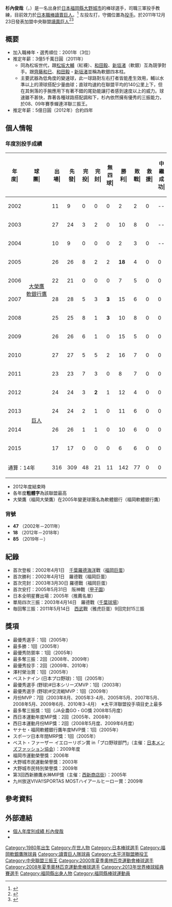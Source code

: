 {{Infobox NPB player|
|name=杉內俊哉|
|image=Toshiya Sugiuchi on March 24, 2012.jpg|
|width=300|
|position=三軍投手教練|
|team=讀賣巨人|
|number=85|
|bats=左|
|throws=左|
|birthdate={{birth_date_and_age|1980|10|30|mf=y}}|
|birthplace={{JPN}}[[福岡縣|福岡縣]][[大野城市|大野城市]]|
|debutdate=4月1日
|debutyear=2002年
|debutteam=福岡軟銀鷹
|statyear=2018年球季
|stat1label=勝投－敗投
|stat1value=142－77
|stat2label=中繼－救援
|stat2value=0－0
|stat3label=三振－四死
|stat3value=2156－614
|stat4label=防禦率
|stat4value=2.95
|teams=<nowiki></nowiki> 
* [[鹿兒島實業高等學校|鹿兒島實業高等學校]]
* 三菱重工長崎硬式棒球部
* 福岡大榮鷹<br>[[福岡軟銀鷹|福岡軟銀鷹]]（2002年－2011年）
* [[讀賣巨人|讀賣巨人]]（2012年－2018年）
'''教練時期'''
* [[讀賣巨人|讀賣巨人]]二軍投手教練（2019年－2020年）
* [[讀賣巨人|讀賣巨人]]一軍投手教練（2021年）
* [[讀賣巨人|讀賣巨人]]三軍投手教練（2022年－）
}}

'''杉內俊哉'''（{{jpn|j=杉内　俊哉|hg=しまもと ひろや|rm=Sugiuchi Toshiya}}，{{bd|1980年|10月30日||catIdx=Sugiuchi, Toshiya}}）是一名出身於[[日本|日本]][[福岡縣|福岡縣]][[大野城市|大野城市]]的棒球選手，司職三軍投手教練，目前效力於[[日本職棒|日本職棒]][[讀賣巨人|讀賣巨人]]。<ref>{{Cite web |url=http://baseball.yahoo.co.jp/npb/player/12107/ |title=Yahoo!スポーツ - プロ野球 - 福岡ソフトバンクホークス - 杉内　俊哉 |access-date=2011-12-21 |archive-date=2020-10-29 |archive-url=https://web.archive.org/web/20201029144656/https://baseball.yahoo.co.jp/npb/player/12107/ |dead-url=no }}</ref> 左投左打，守備位置為[[投手|投手]]。於2011年12月23日發表加盟中央聯盟[[讀賣巨人|讀賣巨人]]<ref>{{Cite web |url=http://www.sanspo.com/baseball/news/111220/bsa1112200506004-n1.htm |title=杉内、鷹に決別！ダメ押しはミスター直電 (1/2ページ) - 野球 - SANSPO.COM |access-date=2011-12-21 |archive-url=https://web.archive.org/web/20120108233738/http://www.sanspo.com/baseball/news/111220/bsa1112200506004-n1.htm |archive-date=2012-01-08 |dead-url=yes }}</ref><ref>{{Cite web |url=http://www.sanspo.com/baseball/news/111221/bsl1112210505000-n1.htm |title=鷹・小林取締役、辞任…杉内流出の責任 (1/2ページ) - 野球 - SANSPO.COM |access-date=2011-12-21 |archive-url=https://web.archive.org/web/20120108063000/http://www.sanspo.com/baseball/news/111221/bsl1112210505000-n1.htm |archive-date=2012-01-08 |dead-url=yes }}</ref>

==概要==
*加入職棒年・選秀順位：2001年（3位）
*推定年薪：3億5千萬日圓（2011年）
**同為松坂世代，跟[[松坂大輔|松坂大輔]]（紅襪）、[[和田毅|和田毅]]、[[新垣渚|新垣渚]]（軟銀）互為競爭對手。跟[[齊藤和巳|齊藤和巳]]、[[和田毅|和田毅]]・[[新垣渚|新垣渚]]並稱為軟銀四本柱。
**主要武器為低角度的變速球，此一球路對左右打者皆能產生效用，輔以水準以上的滑球搭配少量曲球；直球均速約在聯盟平均的140公里上下，但在其俐落的手腕應用下有著不錯的尾勁能讓打者感到速度以上的威力。球速雖不甚快，靠著各種球路搭配調和下，杉內依然擁有優秀的三振能力，於08、09年賽季蟬連洋聯三振王。
*推定年薪：5億日圓（2012年）合約四年

== 個人情報 ==
=== 年度別投手成績 ===
{| class="wikitable" style="text-align:right; font-size:small"
|-bgcolor="#efefef"
!年<br>度|!!球<br>團|!!出<br>場|!!先<br>發|!!完<br>投|!!完<br>封|!!無<br>四<br>球|!!勝<br>利|!!敗<br>戰|!!救<br>援|!!中<br>繼<br>成<br>功|!!勝<br>率|!!打<br>者|!!投<br>球<br>局<br>數|!!被<br>安<br>打|!!被<br>全<br>壘<br>打|!!保<br>送|!!敬<br>遠|!!觸<br>身<br>球|!!三<br>振<br>數|!!暴<br>投|!!犯<br>規|!!失分|!!自<br>責<br>分|!!防<br>禦<br>率|!!WHIP
|-
|style="text-align:center"|2002
|rowspan="10" style="text-align:center; white-space:nowrap"|[[福岡軟銀鷹|大榮鷹<br />軟銀行鷹]]
|11||9||0||0||0||2||2||0||--||.500||204||44.0||48||5||23||3||4||46||1||0||29||29||5.93||1.61
|-
|style="text-align:center"|2003
|27||24||3||2||0||10||8||0||--||.556||675||162.2||148||13||55||1||3||169||4||0||64||61||3.38||1.25
|-
|style="text-align:center"|2004
|10||9||0||0||0||2||3||0||--||.400||216||45.2||56||8||27||1||2||51||2||0||36||35||6.90||1.82
|-
|style="text-align:center"|2005
|26||26||8||2||2||'''18'''||4||0||0||.818||765||196.2||150||14||43||1||0||218||0||0||51||46||'''2.11'''||0.98
|-
|style="text-align:center"|2006
|22||21||0||0||0||7||5||0||0||.583||558||132.2||130||15||44||2||5||114||2||0||57||52||3.53||1.31
|-
|style="text-align:center"|2007
|28||28||5||3||'''3'''||15||6||0||0||.714||793||197.2||166||12||46||1||5||187||1||0||58||54||2.46||1.07
|-
|style="text-align:center"|2008
|25||25||8||1||'''3'''||10||8||0||0||.556||776||196.0||162||15||36||1||2||'''213'''||3||0||63||58||2.66||1.01
|-
|style="text-align:center"|2009
|26||26||6||1||0||15||5||0||0||'''.750'''||764||191.0||145||14||63||1||4||'''204'''||7||0||59||50||2.36||1.09
|-
|style="text-align:center;"|2010
|27||27||5||5||2||16||7||0||0||'''.696'''||779||182.2||169||12||60||1||8||218||10||0||75||72||3.55||1.25
|-
|style="text-align:center;"|2011
|23||23||7||3||0||8||7||0||0||.533||676||171.1||122||8||49||1||8||177||5||0||40||37||1.94||1.00
|-
|style="text-align:center;"|2012
|rowspan="4" style="text-align:center; white-space:nowrap;"|[[讀賣巨人|巨人]]
|24||24||3||'''2'''||1||12||4||0||0||'''.750'''||634||163.0||116||6||43||0||3||'''172'''||'''9'''||0||42||37||2.04||'''0.98'''
|-
|style="text-align:center;"|2013
|24||24||2||1||0||11||6||0||0||.647||619||153.0||122||19||49||1||7||149||4||1||60||57||3.35||1.12
|-
|style="text-align:center;"|2014
|26||26||1||1||0||10||6||0||0||.625||654||159.1||144||18||41||0||5||145||1||0||59||56||3.16||1.16 
|-
|style="text-align:center;"|2015
|17||17||0||0||0||6||6||0||0||.500||401||95.2||88||9||35||0||3||93||2||1||42||42||3.95||1.29 
|-
!colspan="2"|通算：14年
|316||309||48||21||11||142||77||0||0||.648||8514||2091.1||1766||168||614||14||59||2156||51||2||735||686||2.95||1.14
|}
* 2012年度結束時
* 各年度'''粗體字'''為該聯盟最高
* 大榮鷹（福岡大榮鷹）在2005年變更球團名為軟體銀行（福岡軟體銀行鷹）

=== 背號 ===
* '''47''' （2002年－2011年）
* '''18''' （2012年－2018年）
* '''85''' （2019年－）

== 紀錄 ==
*首次登板：2002年4月1日　[[千葉羅德海洋|千葉羅德海洋]]戰（[[福岡巨蛋|福岡巨蛋]]）
*首次勝利：2002年4月1日　羅德戰（福岡巨蛋）
*首次完封：2003年3月30日 羅德戰（福岡巨蛋）
*首次安打：2005年5月31日　阪神戰（[[阪神甲子園球場|甲子園]]）
*日本全明星賽出場：2005年（推薦名單）
*單局四次三振：2003年4月14日　羅德戰（[[千葉羅德海洋|千葉球場]]）
*毎回奪三振：2011年5月14日　[[西武獅|西武]]戰（雅虎巨蛋）9回完封15三振

== 獎項==
* 最優秀選手：1回（2005年）
* 最多勝：1回（2005年）
* 最優秀防禦率：1回（2005年）
* 最多奪三振：2回（2008年、2009年）
* 最優秀投手：2回（2009年、2010年）
* 澤村榮治賞：1回（2005年）
* ベストナイン (日本プロ野球)：1回（2005年）
* 最優秀選手 (野球)#日本シリーズMVP：1回（2003年）
* 最優秀選手 (野球)#交流戦MVP：1回（2009年）
* 月份MVP：7回（2003年8月、2005年3･4月、2005年5月、2007年5月、2008年5月、2009年6月、2010年3･4月）　※太平洋聯盟投手項目史上最多
* 最多奪三振獎：1回（JA全農GO・GO獎 2008年5月度）
* 西日本運動年度MIP獎：2回（2005年、2008年）
* 西日本運動月份MIP獎：2回（2008年5月度、2009年6月度）
* ヤナセ・福岡軟體銀行鷹年度MVP獎：1回（2005年）
* スポーツ日本年間MRP獎：1回（2005年）
* ベスト・ファーザー イエローリボン賞 in「プロ野球部門」（主催：[[日本メンズファッション協会|日本メンズファッション協会]]）：2009年度
* 福岡市運動榮譽獎：2006年
* 大野城市民運動榮譽獎：2003年
* 大野城市民特別榮譽獎：2009年
* 第3回西新勝鷹水神MIP獎（主催：[[西新商店街|西新商店街]]）：2005年
* 九州放送VIVA!!SPORTAS MOSTハイアールヒーロー賞：2009年

== 參考資料 ==
{{reflist}}

== 外部連結 ==
{{Commons category|Toshiya Sugiuchi}}
* [https://npb.jp/bis/players/31935115.html 個人年度別成績 杉內俊哉] {{Wayback|url=https://npb.jp/bis/players/31935115.html |date=20210214025225 }} {{ja icon}}
* {{Baseballstats|brm=sugiuc001tos}}
{{讀賣巨人球團球員名單}}
{{讀賣巨人球團2012球員名單}}
{{福岡軟體銀行鷹球團名單2010}}
{{Navboxes|title= 各項獎項
|list1= 
</span>
{{澤村榮治獎歷任名單}}
{{日本職棒年度最有價值球員}}
{{日本職棒總冠軍賽優秀選手}}
{{日本職業棒球交流戰優秀選手}}
{{太平洋聯盟最有價值球員}}
{{日本太平洋聯盟最多勝投手}}
{{日本太平洋聯盟最多三振}}
{{日本太平洋聯盟最佳九人投手}}
{{中央聯盟最多奪三振}}
{{中央聯盟最優秀勝率投手}}
}}
{{Navboxes|title=日本代表隊資歷
|list1= 
</span>
{{2013年世界棒球經典賽日本代表隊選手|state=collapsed}}
{{2009年世界棒球經典賽日本隊選手列表}}
{{北京奧運棒球日本代表成員}}
{{2006年世界棒球經典賽日本隊選手列表}}
}}
{{DEFAULTSORT:Sugiuchi, Toshiya}}
[[Category:1980年出生|Category:1980年出生]]
[[Category:在世人物|Category:在世人物]]
[[Category:日本棒球選手|Category:日本棒球選手]]
[[Category:福岡軟銀鷹隊球員|Category:福岡軟銀鷹隊球員]]
[[Category:讀賣巨人隊球員|Category:讀賣巨人隊球員]]
[[Category:太平洋聯盟勝投王|Category:太平洋聯盟勝投王]]
[[Category:中央聯盟三振王|Category:中央聯盟三振王]]
[[Category:2000年夏季奧林匹克運動會棒球選手|Category:2000年夏季奧林匹克運動會棒球選手]]
[[Category:2008年夏季奧林匹克運動會棒球選手|Category:2008年夏季奧林匹克運動會棒球選手]]
[[Category:2013年世界棒球經典賽選手|Category:2013年世界棒球經典賽選手]]
[[Category:福岡縣出身人物|Category:福岡縣出身人物]]
[[Category:福岡縣棒球運動員|Category:福岡縣棒球運動員]]
